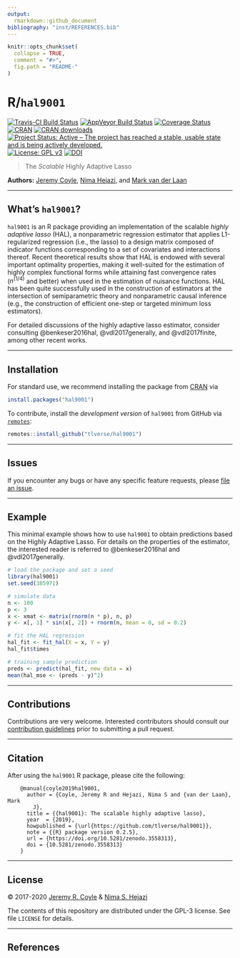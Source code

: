 ```yaml
---
output:
  rmarkdown::github_document
bibliography: "inst/REFERENCES.bib"
---
```


<!-- README.md is generated from README.Rmd. Please edit that file -->

```r
knitr::opts_chunk$set(
  collapse = TRUE,
  comment = "#>",
  fig.path = "README-"
)
```

# R/`hal9001`

[![Travis-CI Build Status](https://travis-ci.org/tlverse/hal9001.svg?branch=master)](https://travis-ci.org/tlverse/hal9001)
[![AppVeyor Build Status](https://ci.appveyor.com/api/projects/status/github/jeremyrcoyle/hal9001?branch=master&svg=true)](https://ci.appveyor.com/project/jeremyrcoyle/hal9001)
[![Coverage Status](https://img.shields.io/codecov/c/github/tlverse/hal9001/master.svg)](https://codecov.io/github/tlverse/hal9001?branch=master)
[![CRAN](http://www.r-pkg.org/badges/version/hal9001)](http://www.r-pkg.org/pkg/hal9001)
[![CRAN downloads](https://cranlogs.r-pkg.org/badges/hal9001)](https://CRAN.R-project.org/package=hal9001)
[![Project Status: Active – The project has reached a stable, usable state and is being actively developed.](http://www.repostatus.org/badges/latest/active.svg)](http://www.repostatus.org/#active)
[![License: GPL v3](https://img.shields.io/badge/License-GPL%20v3-blue.svg)](http://www.gnu.org/licenses/gpl-3.0)
[![DOI](https://zenodo.org/badge/DOI/10.5281/zenodo.3558313.svg)](https://doi.org/10.5281/zenodo.3558313)

> The _Scalable_ Highly Adaptive Lasso

__Authors:__ [Jeremy Coyle](https://github.com/tlverse), [Nima
Hejazi](https://nimahejazi.org), and [Mark van der
Laan](https://vanderlaan-lab.org/)

---

## What's `hal9001`?

`hal9001` is an R package providing an implementation of the scalable _highly
adaptive lasso_ (HAL), a nonparametric regression estimator that applies
L1-regularized regression (i.e., the lasso) to a design matrix composed of
indicator functions corresponding to a set of covariates and interactions
thereof. Recent theoretical results show that HAL is endowed with several
important optimality properties, making it well-suited for the estimation of
highly complex functional forms while attaining fast convergence rates
($n^(1/4)$ and better) when used in the estimation of nuisance functions. HAL
has been quite successfully used in the construction of estimators at the
intersection of semiparametric theory and nonparametric causal inference (e.g.,
the construction of efficient one-step or targeted minimum loss estimators).

For detailed discussions of the highly adaptive lasso estimator, consider
consulting @benkeser2016hal, @vdl2017generally, and @vdl2017finite, among other
recent works.

---

## Installation

For standard use, we recommend installing the package from
[CRAN](https://CRAN.R-project.org/package=hal9001) via

```r
install.packages("hal9001")
```

To contribute, install the _development version_ of `hal9001` from GitHub via
[`remotes`](https://CRAN.R-project.org/package=remotes):

```r
remotes::install_github("tlverse/hal9001")
```

---

## Issues

If you encounter any bugs or have any specific feature requests, please [file an
issue](https://github.com/tlverse/hal9001/issues).

---

## Example

This minimal example shows how to use `hal9001` to obtain predictions based on
the Highly Adaptive Lasso. For details on the properties of the estimator, the
interested reader is referred to @benkeser2016hal and @vdl2017generally.

```r
# load the package and set a seed
library(hal9001)
set.seed(385971)

# simulate data
n <- 100
p <- 3
x <- xmat <- matrix(rnorm(n * p), n, p)
y <- x[, 1] * sin(x[, 2]) + rnorm(n, mean = 0, sd = 0.2)

# fit the HAL regression
hal_fit <- fit_hal(X = x, Y = y)
hal_fit$times

# training sample prediction
preds <- predict(hal_fit, new_data = x)
mean(hal_mse <- (preds - y)^2)
```

---

## Contributions

Contributions are very welcome. Interested contributors should consult our
[contribution
guidelines](https://github.com/tlverse/hal9001/blob/master/CONTRIBUTING.md)
prior to submitting a pull request.

---

## Citation

After using the `hal9001` R package, please cite the following:

        @manual{coyle2019hal9001,
          author = {Coyle, Jeremy R and Hejazi, Nima S and {van der Laan}, Mark
            J},
          title = {{hal9001}: The scalable highly adaptive lasso},
          year  = {2019},
          howpublished = {\url{https://github.com/tlverse/hal9001}},
          note = {{R} package version 0.2.5},
          url = {https://doi.org/10.5281/zenodo.3558313},
          doi = {10.5281/zenodo.3558313}
        }

---

## License

&copy; 2017-2020 [Jeremy R. Coyle](https://github.com/tlverse) & [Nima S.
Hejazi](https://nimahejazi.org)

The contents of this repository are distributed under the GPL-3 license. See
file `LICENSE` for details.

---

## References

